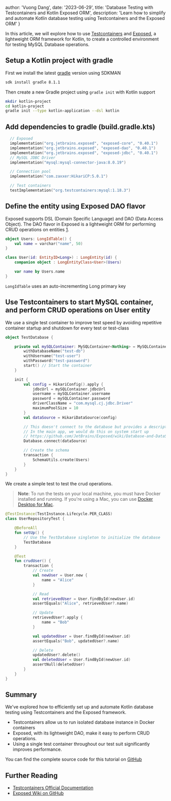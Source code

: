 
  author: 'Vuong Dang',
  date: '2023-06-29',
  title: 'Database Testing with Testcontainers and Kotlin Exposed ORM',
  description: 'Learn how to simplify and automate Kotlin database testing using Testcontainers and the Exposed ORM'
}


In this article, we will explore how to use [Testcontainers](https://testcontainers.com/)
and [Exposed](https://github.com/JetBrains/Exposed), a lightweight ORM framework for Kotlin, to create a controlled environment for testing MySQL Database operations.

## Setup a Kotlin project with gradle

First we install the latest [gradle](https://gradle.org/install/) version using SDKMAN
```bash
sdk install gradle 8.1.1
```

Then create a new Gradle project using `gradle init` with Kotlin support
```bash
mkdir kotlin-project
cd kotlin-project
gradle init --type kotlin-application --dsl kotlin
```

## Add dependencies to gradle (build.gradle.kts)
```kotlin
  // Exposed
  implementation("org.jetbrains.exposed", "exposed-core", "0.40.1")
  implementation("org.jetbrains.exposed", "exposed-dao", "0.40.1")
  implementation("org.jetbrains.exposed", "exposed-jdbc", "0.40.1")
  // MySQL JDBC Driver
  implementation("mysql:mysql-connector-java:8.0.19")

  // Connection pool
  implementation("com.zaxxer:HikariCP:5.0.1")

  // Test containers
  testImplementation("org.testcontainers:mysql:1.18.3")
```

## Define the entity using Exposed DAO flavor
Exposed supports DSL (Domain Specific Language) and DAO (Data Access Object). 
The DAO flavor in Exposed is a lightweight ORM for performing CRUD operations on entities [1](https://github.com/JetBrains/Exposed/wiki/Getting-Started).

```kotlin
object Users: LongIdTable() {
    val name = varchar("name", 50)
}

class User(id: EntityID<Long>) : LongEntity(id) {
    companion object : LongEntityClass<User>(Users)

    var name by Users.name
}
```

`LongIdTable` uses an auto-incrementing Long primary key

## Use Testcontainers to start MySQL container, and perform CRUD operations on User entity

We use a single test container to improve test speed by avoiding repetitive container startup and shutdown for every test or test-class

```kotlin
object TestDatabase {

    private val mySQLContainer: MySQLContainer<Nothing> = MySQLContainer<Nothing>("mysql:8.0.26").apply {
        withDatabaseName("test-db")
        withUsername("test-user")
        withPassword("test-password")
        start() // Start the container
    }

    init {
        val config = HikariConfig().apply {
            jdbcUrl = mySQLContainer.jdbcUrl
            username = mySQLContainer.username
            password = mySQLContainer.password
            driverClassName = "com.mysql.cj.jdbc.Driver"
            maximumPoolSize = 10
        }
        val dataSource = HikariDataSource(config)

        // This doesn't connect to the database but provides a descriptor for future use
        // In the main app, we would do this on system start up
        // https://github.com/JetBrains/Exposed/wiki/Database-and-DataSource
        Database.connect(dataSource)

        // Create the schema
        transaction {
            SchemaUtils.create(Users)
        }
    }
}
```

We create a simple test to test the crud operations. 

> **Note**: To run the tests on your local machine, you must have Docker installed and running. 
If you're using a Mac, you can use [Docker Desktop for Mac](https://www.docker.com/products/docker-desktop).


```kotlin
@TestInstance(TestInstance.Lifecycle.PER_CLASS)
class UserRepositoryTest {

    @BeforeAll
    fun setUp() {
        // Use the TestDatabase singleton to initialize the database
        TestDatabase
    }

    @Test
    fun crudUser() {
        transaction {
            // Create
            val newUser = User.new {
                name = "Alice"
            }

            // Read
            val retrievedUser = User.findById(newUser.id)
            assertEquals("Alice", retrievedUser?.name)

            // Update
            retrievedUser?.apply {
                name = "Bob"
            }

            val updatedUser = User.findById(newUser.id)
            assertEquals("Bob", updatedUser?.name)

            // Delete
            updatedUser?.delete()
            val deletedUser = User.findById(newUser.id)
            assertNull(deletedUser)
        }
    }
}
```

## Summary
We've explored how to efficiently set up and automate Kotlin database testing using Testcontainers and the Exposed framework.

- Testcontainers allow us to run isolated database instance in Docker containers
- Exposed, with its lightweight DAO, make it easy to perform CRUD operations.
- Using a single test container throughout our test suit significantly improves performance.

You can find the complete source code for this tutorial on [GitHub](https://github.com/vuongddang/til/tree/main/kotlin-exposed-mysql-testcontainers)

## Further Reading
- [Testcontainers Official Documentation](https://testcontainers.com)
- [Exposed Wiki on GitHub](https://github.com/JetBrains/Exposed/wiki)